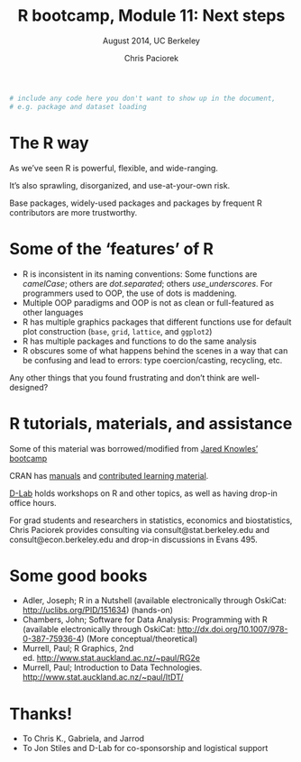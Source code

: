 % R bootcamp, Module 11: Next steps
% August 2014, UC Berkeley
% Chris Paciorek

```r
# include any code here you don't want to show up in the document,
# e.g. package and dataset loading
```

# The R way


As we've seen R is powerful, flexible, and wide-ranging. 

It's also sprawling, disorganized, and use-at-your-own risk. 

Base packages, widely-used packages and packages by frequent R contributors are more trustworthy. 

# Some of the 'features' of R

* R is inconsistent in its naming conventions: Some functions are *camelCase*; others are *dot.separated*; others *use_underscores*. For programmers used to OOP, the use of dots is maddening.
* Multiple OOP paradigms and OOP is not as clean or full-featured as other languages
* R has multiple graphics packages that different functions use for default plot construction (`base`, `grid`, `lattice`, and `ggplot2`)
* R has multiple packages and functions to do the same analysis
* R obscures some of what happens behind the scenes in a way that can be confusing and lead to errors: type coercion/casting, recycling, etc.

Any other things that you found frustrating and don't think are well-designed?


# R tutorials, materials, and assistance

Some of this material was borrowed/modified from [Jared Knowles' bootcamp](http://jaredknowles.com/r-bootcamp/)

CRAN has [manuals](http://www.cran.r-project.org/manuals.html) and [contributed learning material](http://www.cran.r-project.org/other-docs.html).

[D-Lab](http://dlab.berkeley.edu) holds workshops on R and other topics, as well as having drop-in office hours. 

For grad students and researchers in statistics, economics and biostatistics, Chris Paciorek provides consulting via consult@stat.berkeley.edu and consult@econ.berkeley.edu and drop-in discussions in Evans 495.


# Some good books

* Adler, Joseph; R in a Nutshell (available electronically through OskiCat: [http://uclibs.org/PID/151634](http://uclibs.org/PID/151634)) (hands-on)
* Chambers, John; Software for Data Analysis: Programming with R (available electronically through OskiCat: [http://dx.doi.org/10.1007/978-0-387-75936-4](http://dx.doi.org/10.1007/978-0-387-75936-4)) (More conceptual/theoretical)
* Murrell, Paul; R Graphics, 2nd ed. [http://www.stat.auckland.ac.nz/\~paul/RG2e](http://www.stat.auckland.ac.nz/\~paul/RG2e/)
* Murrell, Paul; Introduction to Data Technologies. [http://www.stat.auckland.ac.nz/\~paul/ItDT/](http://www.stat.auckland.ac.nz/\~paul/ItDT/)

# Thanks!  

* To Chris K., Gabriela, and Jarrod
* To Jon Stiles and D-Lab for co-sponsorship and logistical support
